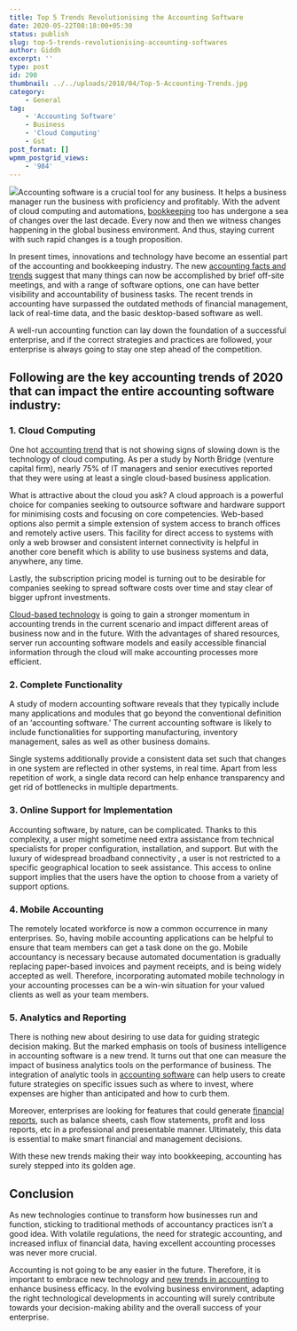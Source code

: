 ```yaml
---
title: Top 5 Trends Revolutionising the Accounting Software
date: 2020-05-22T08:18:00+05:30
status: publish
slug: top-5-trends-revolutionising-accounting-softwares
author: Giddh
excerpt: ''
type: post
id: 290
thumbnail: ../../uploads/2018/04/Top-5-Accounting-Trends.jpg
category:
    - General
tag:
    - 'Accounting Software'
    - Business
    - 'Cloud Computing'
    - Gst
post_format: []
wpmm_postgrid_views:
    - '984'
---
```

<img class="wp-block-image size-large" src ="https://miro.medium.com/max/1144/0*hBdHVr5ODSSDVlUh" />Accounting software is a crucial tool for any business. It helps a business manager run the business with proficiency and profitably. With the advent of cloud computing and automations, [bookkeeping](https://giddh.com/guide/guide-to-some-basic-yet-important-concepts-of-bookkeeping/) too has undergone a sea of changes over the last decade. Every now and then we witness changes happening in the global business environment. And thus, staying current with such rapid changes is a tough proposition.

In present times, innovations and technology have become an essential part of the accounting and bookkeeping industry. The new [accounting facts and trends](https://giddh.com/blog/accounting-in-2019-top-trends-in-accounting-industry/) suggest that many things can now be accomplished by brief off-site meetings, and with a range of software options, one can have better visibility and accountability of business tasks. The recent trends in accounting have surpassed the outdated methods of financial management, lack of real-time data, and the basic desktop-based software as well.

A well-run accounting function can lay down the foundation of a successful enterprise, and if the correct strategies and practices are followed, your enterprise is always going to stay one step ahead of the competition.

**Following are the key accounting trends of 2020 that can impact the entire accounting software industry:**
------------------------------------------------------------------------------------------------------------

### **1**. **Cloud Computing**

One hot [accounting trend](https://giddh.com/blog/accounting-in-2019-top-trends-in-accounting-industry/) that is not showing signs of slowing down is the technology of cloud computing. As per a study by North Bridge (venture capital firm), nearly 75% of IT managers and senior executives reported that they were using at least a single cloud-based business application.

What is attractive about the cloud you ask? A cloud approach is a powerful choice for companies seeking to outsource software and hardware support for minimising costs and focusing on core competencies. Web-based options also permit a simple extension of system access to branch offices and remotely active users. This facility for direct access to systems with only a web browser and consistent internet connectivity is helpful in another core benefit which is ability to use business systems and data, anywhere, any time.

Lastly, the subscription pricing model is turning out to be desirable for companies seeking to spread software costs over time and stay clear of bigger upfront investments.

[Cloud-based technology](https://giddh.com/cloud-accounting-software/) is going to gain a stronger momentum in accounting trends in the current scenario and impact different areas of business now and in the future. With the advantages of shared resources, server run accounting software models and easily accessible financial information through the cloud will make accounting processes more efficient.

### **2. Complete Functionality**

A study of modern accounting software reveals that they typically include many applications and modules that go beyond the conventional definition of an ‘accounting software.’ The current accounting software is likely to include functionalities for supporting manufacturing, inventory management, sales as well as other business domains.

Single systems additionally provide a consistent data set such that changes in one system are reflected in other systems, in real time. Apart from less repetition of work, a single data record can help enhance transparency and get rid of bottlenecks in multiple departments.

### **3. Online Support for Implementation**

Accounting software, by nature, can be complicated. Thanks to this complexity, a user might sometime need extra assistance from technical specialists for proper configuration, installation, and support. But with the luxury of widespread broadband connectivity , a user is not restricted to a specific geographical location to seek assistance. This access to online support implies that the users have the option to choose from a variety of support options.

### 4. **Mobile Accounting**

The remotely located workforce is now a common occurrence in many enterprises. So, having mobile accounting applications can be helpful to ensure that team members can get a task done on the go. Mobile accountancy is necessary because automated documentation is gradually replacing paper-based invoices and payment receipts, and is being widely accepted as well. Therefore, incorporating automated mobile technology in your accounting processes can be a win-win situation for your valued clients as well as your team members.

### **5. Analytics and Reporting**

There is nothing new about desiring to use data for guiding strategic decision making. But the marked emphasis on tools of business intelligence in accounting software is a new trend. It turns out that one can measure the impact of business analytics tools on the performance of business. The integration of analytic tools in [accounting software](https://giddh.com/) can help users to create future strategies on specific issues such as where to invest, where expenses are higher than anticipated and how to curb them.

Moreover, enterprises are looking for features that could generate [financial reports](https://giddh.com/financial-reporting/), such as balance sheets, cash flow statements, profit and loss reports, etc in a professional and presentable manner. Ultimately, this data is essential to make smart financial and management decisions.

With these new trends making their way into bookkeeping, accounting has surely stepped into its golden age.

**Conclusion**
--------------

As new technologies continue to transform how businesses run and function, sticking to traditional methods of accountancy practices isn’t a good idea. With volatile regulations, the need for strategic accounting, and increased influx of financial data, having excellent accounting processes was never more crucial.

Accounting is not going to be any easier in the future. Therefore, it is important to embrace new technology and [new trends in accounting](https://giddh.com/blog/emerging-trends-in-accounting/) to enhance business efficacy. In the evolving business environment, adapting the right technological developments in accounting will surely contribute towards your decision-making ability and the overall success of your enterprise.